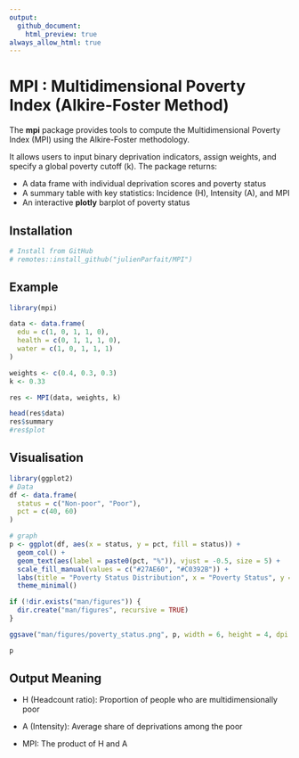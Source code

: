 ```yaml
---
output: 
  github_document:
    html_preview: true
always_allow_html: true
---
```


# MPI : Multidimensional Poverty Index (Alkire-Foster Method)

The **mpi** package provides tools to compute the Multidimensional Poverty Index (MPI) using the Alkire-Foster methodology.

It allows users to input binary deprivation indicators, assign weights, and specify a global poverty cutoff (k). The package returns:

- A data frame with individual deprivation scores and poverty status
- A summary table with key statistics: Incidence (H), Intensity (A), and MPI
- An interactive **plotly** barplot of poverty status

## Installation

```r
# Install from GitHub
# remotes::install_github("julienParfait/MPI")
```

## Example 

```r
library(mpi)

data <- data.frame(
  edu = c(1, 0, 1, 1, 0),
  health = c(0, 1, 1, 1, 0),
  water = c(1, 0, 1, 1, 1)
)

weights <- c(0.4, 0.3, 0.3)
k <- 0.33

res <- MPI(data, weights, k)

head(res$data)
res$summary
#res$plot

```

## Visualisation 


```r
library(ggplot2)
# Data
df <- data.frame(
  status = c("Non-poor", "Poor"),
  pct = c(40, 60)
)

# graph 
p <- ggplot(df, aes(x = status, y = pct, fill = status)) +
  geom_col() +
  geom_text(aes(label = paste0(pct, "%")), vjust = -0.5, size = 5) +
  scale_fill_manual(values = c("#27AE60", "#C0392B")) +
  labs(title = "Poverty Status Distribution", x = "Poverty Status", y = "Percentage") +
  theme_minimal()

if (!dir.exists("man/figures")) {
  dir.create("man/figures", recursive = TRUE)
}

ggsave("man/figures/poverty_status.png", p, width = 6, height = 4, dpi = 300)

p
```



## Output Meaning

* H (Headcount ratio): Proportion of people who are multidimensionally poor

* A (Intensity): Average share of deprivations among the poor

* MPI: The product of H and A




